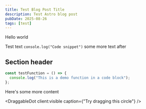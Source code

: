 ```yaml
---
title: Test Blog Post Title
description: Test Astro blog post
pubDate: 2025-08-26
tags: [test]
---
```



Hello world

Test text `console.log("Code snippet")` some more text after

## Section header

```typescript caption="This is just some demo code"
const testFunction = () => {
  console.log("This is a demo function in a code block");
};
```

Here's some more content

<DraggableDot client:visible caption={"Try dragging this circle"} />
